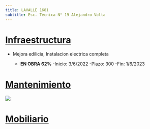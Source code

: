 ```yaml
---
title: LAVALLE 1681
subtitle: Esc. Técnica N° 19 Alejandro Volta
---
```


# [Infraestructura]{.underline}

-   Mejora edilicia, Instalacion electrica completa

    -   **EN OBRA 62%** -Inicio: 3/6/2022 -Plazo: 300 -Fin: 1/6/2023

# [Mantenimiento]{.underline}

![](images/paste-85A452B8.png)

# [Mobiliario]{.underline}
